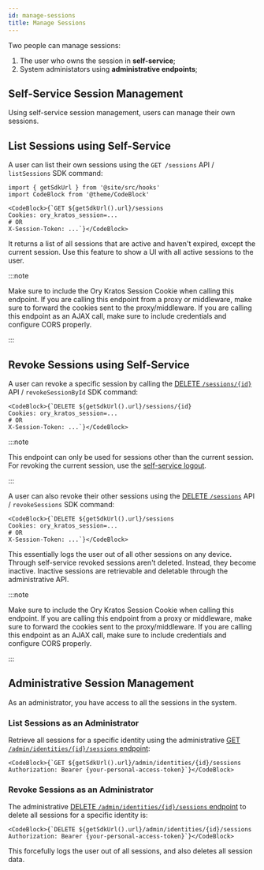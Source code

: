 ```yaml
---
id: manage-sessions
title: Manage Sessions
---
```


Two people can manage sessions:

1. The user who owns the session in **self-service**;
2. System administators using **administrative endpoints**;

## Self-Service Session Management

Using self-service session management, users can manage their own sessions.

## List Sessions using Self-Service

A user can list their own sessions using the `GET /sessions` API /
`listSessions` SDK command:

```mdx-code-block
import { getSdkUrl } from '@site/src/hooks'
import CodeBlock from '@theme/CodeBlock'

<CodeBlock>{`GET ${getSdkUrl().url}/sessions
Cookies: ory_kratos_session=...
# OR
X-Session-Token: ...`}</CodeBlock>
```

It returns a list of all sessions that are active and haven't expired, except
the current session. Use this feature to show a UI with all active sessions to
the user.

:::note

Make sure to include the Ory Kratos Session Cookie when calling this endpoint.
If you are calling this endpoint from a proxy or middleware, make sure to
forward the cookies sent to the proxy/middleware. If you are calling this
endpoint as an AJAX call, make sure to include credentials and configure CORS
properly.

:::

## Revoke Sessions using Self-Service

A user can revoke a specific session by calling the
[DELETE `/sessions/{id}`](../../reference/api.mdx#operation/revokeSessionById)
API / `revokeSessionById` SDK command:

```mdx-code-block
<CodeBlock>{`DELETE ${getSdkUrl().url}/sessions/{id}
Cookies: ory_kratos_session=...
# OR
X-Session-Token: ...`}</CodeBlock>
```

:::note

This endpoint can only be used for sessions other than the current session. For
revoking the current session, use the
[self-service logout](../../kratos/self-service/flows/user-logout.mdx).

:::

A user can also revoke their other sessions using the
[DELETE `/sessions`](../../reference/api.mdx#operation/revokeSessions) API /
`revokeSessions` SDK command:

```mdx-code-block
<CodeBlock>{`DELETE ${getSdkUrl().url}/sessions
Cookies: ory_kratos_session=...
# OR
X-Session-Token: ...`}</CodeBlock>
```

This essentially logs the user out of all other sessions on any device. Through
self-service revoked sessions aren't deleted. Instead, they become inactive.
Inactive sessions are retrievable and deletable through the administrative API.

:::note

Make sure to include the Ory Kratos Session Cookie when calling this endpoint.
If you are calling this endpoint from a proxy or middleware, make sure to
forward the cookies sent to the proxy/middleware. If you are calling this
endpoint as an AJAX call, make sure to include credentials and configure CORS
properly.

:::

## Administrative Session Management

As an administrator, you have access to all the sessions in the system.

### List Sessions as an Administrator

Retrieve all sessions for a specific identity using the administrative
[GET `/admin/identities/{id}/sessions` endpoint](../../reference/api.mdx#operation/adminListIdentitySessions):

```mdx-code-block
<CodeBlock>{`GET ${getSdkUrl().url}/admin/identities/{id}/sessions
Authorization: Bearer {your-personal-access-token}`}</CodeBlock>
```

### Revoke Sessions as an Administrator

The administrative
[DELETE `/admin/identities/{id}/sessions` endpoint](../../reference/api.mdx#operation/adminDeleteIdentitySessions)
to delete all sessions for a specific identity is:

```mdx-code-block
<CodeBlock>{`DELETE ${getSdkUrl().url}/admin/identities/{id}/sessions
Authorization: Bearer {your-personal-access-token}`}</CodeBlock>
```

This forcefully logs the user out of all sessions, and also deletes all session
data.
